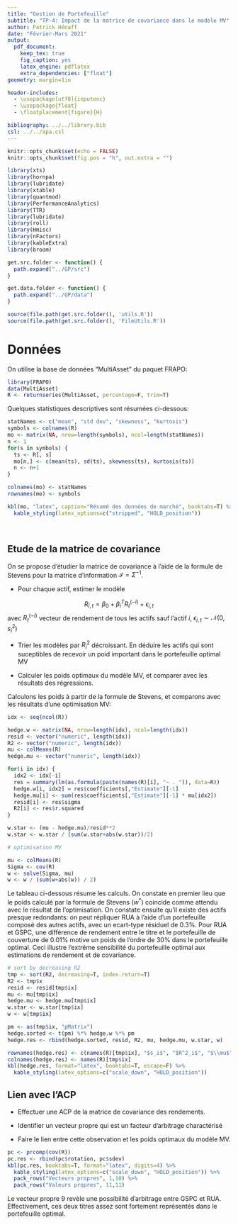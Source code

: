 ```yaml
---
title: "Gestion de Portefeuille"
subtitle: "TP-4: Impact de la matrice de covariance dans le modèle MV"
author: Patrick Hénaff
date: "Février-Mars 2021"
output: 
  pdf_document:
    keep_tex: true
    fig_caption: yes
    latex_engine: pdflatex
    extra_dependencies: ["float"]
geometry: margin=1in

header-includes:
  - \usepackage[utf8]{inputenc}
  - \usepackage{float}
  - \floatplacement{figure}{H}

bibliography: ../../library.bib
csl: ../../apa.csl
---
```


```r
knitr::opts_chunk$set(echo = FALSE)
knitr::opts_chunk$set(fig.pos = "h", out.extra = "")
```

```r
library(xts)
library(hornpa)
library(lubridate)
library(xtable)
library(quantmod)
library(PerformanceAnalytics)
library(TTR)
library(lubridate)
library(roll)
library(Hmisc)
library(nFactors)
library(kableExtra)
library(broom)

get.src.folder <- function() {
  path.expand("../GP/src")
}

get.data.folder <- function() {
  path.expand("../GP/data")
}

source(file.path(get.src.folder(), 'utils.R'))
source(file.path(get.src.folder(), 'FileUtils.R'))
```

# Données

On utilise la base de données "MultiAsset" du paquet FRAPO:

```r
library(FRAPO)
data(MultiAsset)
R <- returnseries(MultiAsset, percentage=F, trim=T)
```

Quelques statistiques descriptives sont résumées ci-dessous:

```r
statNames <- c("mean", "std dev", "skewness", "kurtosis")
symbols <- colnames(R)
mo <- matrix(NA, nrow=length(symbols), ncol=length(statNames))
n <- 1
for(s in symbols) {
  ts <- R[, s]
  mo[n,] <- c(mean(ts), sd(ts), skewness(ts), kurtosis(ts))
  n <- n+1
}

colnames(mo) <- statNames
rownames(mo) <- symbols
```

```r
kbl(mo, "latex", caption="Résumé des données de marché", booktabs=T) %>%
  kable_styling(latex_options=c("stripped", "HOLD_position"))
```
\ 

## Etude de la matrice de covariance

On se propose d'étudier la matrice de covariance à l'aide de la formule de Stevens pour la matrice d'information $\mathcal{I} = \Sigma^{-1}$.

- Pour chaque actif, estimer le modèle 

$$
R_{i,t} = \beta_0 + \beta_i^T R_t^{(-i)} + \epsilon_{i,t}
$$
avec $R_t^{(-i)}$ vecteur de rendement de tous les actifs sauf l'actif $i$, $\epsilon_{i,t} \sim \mathcal{N}(0, s_i^2)$

- Trier les modèles par $R_i^2$ décroissant. En déduire les actifs qui sont suceptibles de recevoir un poid important dans le portefeuille optimal MV

- Calculer les poids optimaux du modèle MV, et comparer avec les résultats des régressions.

Calculons les poids à partir de la formule de Stevens, et comparons avec les résultats d'une optimisation MV:

```r
idx <- seq(ncol(R))

hedge.w <- matrix(NA, nrow=length(idx), ncol=length(idx))
resid <- vector("numeric", length(idx))
R2 <- vector("numeric", length(idx))
mu <- colMeans(R)
hedge.mu <- vector("numeric", length(idx))

for(i in idx) {
  idx2 <- idx[-i]
  res = summary(lm(as.formula(paste(names(R)[i], "~ . ")), data=R))
  hedge.w[i, idx2] = res$coefficients[,"Estimate"][-1]
  hedge.mu[i] <- sum(res$coefficients[,"Estimate"][-1] * mu[idx2])
  resid[i] <- res$sigma
  R2[i] <- res$r.squared
}

w.star <- (mu - hedge.mu)/resid**2
w.star <- w.star / (sum(w.star+abs(w.star))/2)

# optimisation MV 

mu <- colMeans(R)
Sigma <- cov(R)
w <- solve(Sigma, mu)
w <- w / (sum(w+abs(w)) / 2)
```

Le tableau ci-dessous résume les calculs. On constate en premier lieu que le poids calculé par la formule de Stevens ($w^*$) coincide comme attendu avec le résultat de l'optimisation. 
On constate ensuite qu'il existe des actifs presque redondants: on peut répliquer RUA à l'aide d'un portefeuille composé des autres actifs, avec un ecart-type résiduel de 0.3\%. Pour RUA et GSPC, une différence de rendement entre le titre et le portefeuille de couverture de 0.01\% motive un poids de l'ordre de 30\% dans le portefeuille optimal. Ceci illustre l'extrême sensibilité du portefeuille optimal aux estimations de rendement et de covariance.


```r
# sort by decreasing R2
tmp <- sort(R2, decreasing=T, index.return=T)
R2 <- tmp$x
resid <- resid[tmp$ix]
mu <- mu[tmp$ix]
hedge.mu <- hedge.mu[tmp$ix]
w.star <- w.star[tmp$ix]
w <- w[tmp$ix]

pm <- as(tmp$ix, "pMatrix")
hedge.sorted <- t(pm) %*% hedge.w %*% pm
hedge.res <- rbind(hedge.sorted, resid, R2, mu, hedge.mu, w.star, w)

rownames(hedge.res) <- c(names(R)[tmp$ix], "$s_i$", "$R^2_i$", "$\\mu$", "$\\beta^T \\mu^{(-i)}$", "$w^*$", "w" )
colnames(hedge.res) <- names(R)[tmp$ix]
kbl(hedge.res, format="latex", booktabs=T, escape=F) %>%
  kable_styling(latex_options=c("scale_down", "HOLD_position"))
```

## Lien avec l'ACP

- Effectuer une ACP de la matrice de covariance des rendements.

- Identifier un vecteur propre qui est un facteur d'arbitrage charactérisé

- Faire le lien entre cette observation et les poids optimaux du modèle MV.

```r
pc <- prcomp(cov(R))
pc.res <- rbind(pc$rotation, pc$sdev)
kbl(pc.res, booktabs=T, format="latex", digits=4) %>%
  kable_styling(latex_options=c("scale_down", "HOLD_position")) %>%
  pack_rows("Vecteurs propres", 1,10) %>%
  pack_rows("Valeurs propres", 11,11)
```

Le vecteur propre 9 revèle une possibilité d'arbitrage entre GSPC et RUA. Effectivement, ces deux titres assez sont fortement représentés dans le portefeuille optimal. 


